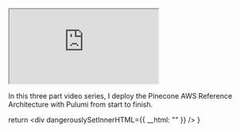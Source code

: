 <iframe 
  className="youtube-video"
  src="https://www.youtube.com/embed/ySznARngHts"
  title="YouTube video player" 
  allow="fullscreen;">
</iframe>

In this three part video series, I deploy the Pinecone AWS Reference Architecture with Pulumi from start to finish.


  return <div dangerouslySetInnerHTML={{ __html: "" }} />
}
